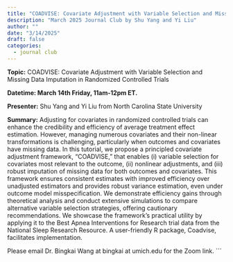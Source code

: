 ```yaml
---
title: "COADVISE: Covariate Adjustment with Variable Selection and Missing Data Imputation in Randomized Controlled Trials"
description: "March 2025 Journal Club by Shu Yang and Yi Liu"
author: ""
date: "3/14/2025"
draft: false
categories:
  - journal club
---
```


**Topic:** COADVISE: Covariate Adjustment with Variable Selection and Missing Data Imputation in Randomized Controlled Trials

**Datetime: March 14th Friday, 11am-12pm ET.**

**Presenter:** Shu Yang and Yi Liu from North Carolina State University

**Summary:** Adjusting for covariates in randomized controlled trials can enhance the credibility and efficiency of average treatment effect estimation. However, managing numerous covariates and their non-linear transformations is challenging, particularly when outcomes and covariates have missing data. In this tutorial, we propose a principled covariate adjustment framework, "COADVISE," that enables (i) variable selection for covariates most relevant to the outcome, (ii) nonlinear adjustments, and (iii) robust imputation of missing data for both outcomes and covariates. This framework ensures consistent estimates with improved efficiency over unadjusted estimators and provides robust variance estimation, even under outcome model misspecification. We demonstrate efficiency gains through theoretical analysis and conduct extensive simulations to compare alternative variable selection strategies, offering cautionary recommendations. We showcase the framework's practical utility by applying it to the Best Apnea Interventions for Research trial data from the National Sleep Research Resource. A user-friendly R package, Coadvise, facilitates implementation.

Please email Dr. Bingkai Wang at bingkai at umich.edu for the Zoom link.
```
